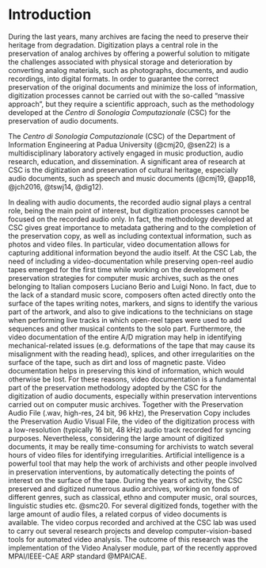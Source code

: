# Introduction

During the last years, many archives are facing the need to preserve their heritage from degradation. Digitization plays a central role in the preservation of analog archives by offering a powerful solution to mitigate the challenges associated with physical storage and deterioration by converting analog materials, such as photographs, documents, and audio recordings, into digital formats. In order to guarantee the correct preservation of the original documents and minimize the loss of information, digitization processes cannot be carried out with the so-called “massive approach”, but they require a scientific approach, such as the methodology developed at the *Centro di Sonologia Computazionale* (CSC) for the preservation of audio documents.

The *Centro di Sonologia Computazionale* (CSC) of the Department of Information Engineering at Padua University (@cmj20, @sen22) is a multidisciplinary laboratory actively engaged in music production, audio research, education, and dissemination. A significant area of research at CSC is the digitization and preservation of cultural heritage, especially audio documents, such as speech and music documents (@cmj19, @app18, @jch2016, @tswj14, @dig12).

In dealing with audio documents, the recorded audio signal plays a central role, being the main point of interest, but digitization processes cannot be focused on the recorded audio only. In fact, the methodology developed at CSC gives great importance to metadata gathering and to the completion of the preservation copy, as well as including contextual information, such as photos and video files.
In particular, video documentation allows for capturing additional information beyond the audio itself. At the CSC Lab, the need of including a video-documentation while preserving open-reel audio tapes emerged for the first time while working on the development of preservation strategies for computer music archives, such as the ones belonging to Italian composers Luciano Berio and Luigi Nono. In fact, due to the lack of a standard music score, composers often acted directly onto the surface of the tapes writing notes, markers, and signs to identify the various part of the artwork, and also to give indications to the technicians on stage when performing live tracks in which open-reel tapes were used to add sequences and other musical contents to the solo part.
Furthermore, the video documentation of the entire A/D migration may help in identifying mechanical-related issues (e.g. deformations of the tape that may cause its misalignment with the reading head), splices, and other irregularities on the surface of the tape, such as dirt and loss of magnetic paste. Video documentation helps in preserving this kind of information, which would otherwise be lost.
For these reasons, video documentation is a fundamental part of the preservation methodology adopted by the CSC for the digitization of audio documents, especially within preservation interventions carried out on computer music archives. Together with the Preservation Audio File (.wav, high-res, 24 bit, 96 kHz), the Preservation Copy includes the Preservation Audio Visual File, the video of the digitization process with a low-resolution (typically 16 bit, 48 kHz) audio track recorded for syncing purposes.
Nevertheless, considering the large amount of digitized documents, it may be really time-consuming for archivists to watch several hours of video files for identifying irregularities. Artificial intelligence is a powerful tool that may help the work of archivists and other people involved in preservation interventions, by automatically detecting the points of interest on the surface of the tape. During the years of activity, the CSC preserved and digitized numerous audio archives, working on fonds of different genres, such as classical, ethno and computer music, oral sources, linguistic studies etc. @smc20. For several digitized fonds, together with the large amount of audio files, a related corpus of video documents is available. The video corpus recorded and archived at the CSC lab was used to carry out several research projects and develop computer-vision-based tools for automated video analysis. The outcome of this research was the implementation of the Video Analyser module, part of the recently approved MPAI/IEEE-CAE ARP standard @MPAICAE.
